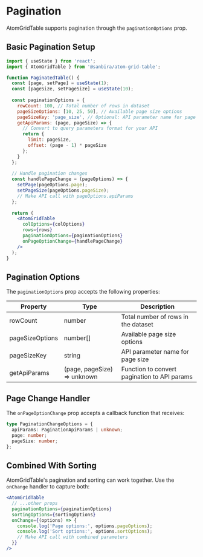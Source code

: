 
<Meta title="Documentation/Pagination" />

# Pagination

AtomGridTable supports pagination through the `paginationOptions` prop.

## Basic Pagination Setup

```jsx
import { useState } from 'react';
import { AtomGridTable } from '@sanbira/atom-grid-table';

function PaginatedTable() {
  const [page, setPage] = useState(1);
  const [pageSize, setPageSize] = useState(10);
  
  const paginationOptions = {
    rowCount: 100, // Total number of rows in dataset
    pageSizeOptions: [10, 25, 50], // Available page size options
    pageSizeKey: 'page_size', // Optional: API parameter name for page size
    getApiParams: (page, pageSize) => {
      // Convert to query parameters format for your API
      return {
        limit: pageSize,
        offset: (page - 1) * pageSize
      };
    }
  };
  
  // Handle pagination changes
  const handlePageChange = (pageOptions) => {
    setPage(pageOptions.page);
    setPageSize(pageOptions.pageSize);
    // Make API call with pageOptions.apiParams
  };
  
  return (
    <AtomGridTable
      colOptions={colOptions}
      rows={rows}
      paginationOptions={paginationOptions}
      onPageOptionChange={handlePageChange}
    />
  );
}
```

## Pagination Options

The `paginationOptions` prop accepts the following properties:

| Property | Type | Description |
|----------|------|-------------|
| rowCount | number | Total number of rows in the dataset |
| pageSizeOptions | number[] | Available page size options |
| pageSizeKey | string | API parameter name for page size |
| getApiParams | (page, pageSize) => unknown | Function to convert pagination to API params |

## Page Change Handler

The `onPageOptionChange` prop accepts a callback function that receives:

```typescript
type PaginationChangeOptions = {
  apiParams: PaginationApiParams | unknown;
  page: number;
  pageSize: number;
};
```

## Combined With Sorting

AtomGridTable's pagination and sorting can work together. Use the `onChange` handler to capture both:

```jsx
<AtomGridTable
  // ...other props
  paginationOptions={paginationOptions}
  sortingOptions={sortingOptions}
  onChange={(options) => {
    console.log('Page options:', options.pageOptions);
    console.log('Sort options:', options.sortOptions);
    // Make API call with combined parameters
  }}
/>
``` 